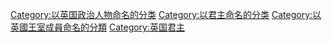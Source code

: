 {{wikipedia category|hidden=yes|container=yes}}
{{eponymous category}}
[[Category:以英国政治人物命名的分类|Category:以英国政治人物命名的分类]]
[[Category:以君主命名的分类|Category:以君主命名的分类]]
[[Category:以英國王室成員命名的分類|Category:以英國王室成員命名的分類]]
[[Category:英国君主|Category:英国君主]]